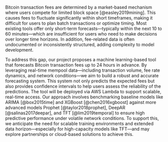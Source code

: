Bitcoin transaction fees are determined by a market-based mechanism where users compete for limited block space [@easley2019mining]. This causes fees to fluctuate significantly within short timeframes, making it difficult for users to plan batch transactions or optimize timing. Most existing tools offer only short-term forecasts—typically within the next 10 to 60 minutes—which are insufficient for users who need to make decisions over longer time horizons. In addition, fee-related data is often undocumented or inconsistently structured, adding complexity to model development.

To address this gap, our project proposes a machine learning-based tool that forecasts Bitcoin transaction fees up to 24 hours in advance. By leveraging real-time mempool data—including transaction volume, fee rate dynamics, and network conditions—we aim to build a robust and accurate forecasting system. This system not only predicts the expected fees but also provides confidence intervals to help users assess the reliability of the predictions. The tool will be deployed via AWS Lambda to support scalable, real-time access. Our approach involves benchmarking baseline models like ARIMA [@box2015time] and XGBoost [@chen2016xgboost] against more advanced models Prophet [@taylor2018prophet], DeepAR [@salinas2017deepar], and TFT [@lim2019temporal] to ensure high predictive performance under volatile network conditions. To support this, we anticipate the need for scalable training environments and extended data horizon—especially for high-capacity models like TFT—and may explore partnerships or cloud-based solutions to achieve this.
